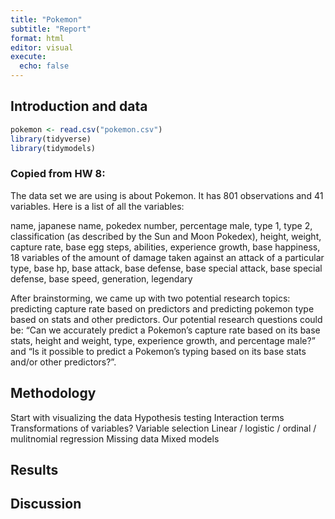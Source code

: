 ```yaml
---
title: "Pokemon"
subtitle: "Report"
format: html
editor: visual
execute:
  echo: false
---
```


## Introduction and data
```r
pokemon <- read.csv("pokemon.csv")
library(tidyverse)
library(tidymodels)
```

### Copied from HW 8:
The data set we are using is about Pokemon. It has 801 observations and 41 variables. Here is a list of all the variables:

name, japanese name, pokedex number, percentage male, type 1, type 2, classification (as described by the Sun and Moon Pokedex), height, weight, capture rate, base egg steps, abilities, experience growth, base happiness, 18 variables of the amount of damage taken against an attack of a particular type, base hp, base attack, base defense, base special attack, base special defense, base speed, generation, legendary

After brainstorming, we came up with two potential research topics: predicting capture rate based on predictors and predicting pokemon type based on stats and other predictors. Our potential research questions could be: "Can we accurately predict a Pokemon's capture rate based on its base stats, height and weight, type, experience growth, and percentage male?" and "Is it possible to predict a Pokemon's typing based on its base stats and/or other predictors?".


## Methodology
Start with visualizing the data
Hypothesis testing 
Interaction terms
Transformations of variables?
Variable selection
Linear / logistic / ordinal / mulitnomial regression
Missing data
Mixed models

## Results



## Discussion


